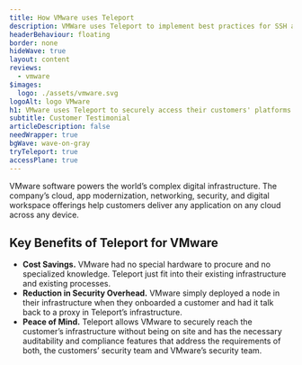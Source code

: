 ```yaml
---
title: How VMware uses Teleport
description: VMWare uses Teleport to implement best practices for SSH and Kubernetes access, meet compliance and access audit requirements.
headerBehaviour: floating
border: none
hideWave: true
layout: content
reviews:
  - vmware
$images:
  logo: ./assets/vmware.svg
logoAlt: logo VMware
h1: VMware uses Teleport to securely access their customers' platforms without VPNs or expensive hardware
subtitle: Customer Testimonial
articleDescription: false
needWrapper: true
bgWave: wave-on-gray
tryTeleport: true
accessPlane: true
---
```



<Quote title="VMware Overview">
  VMware software powers the world’s complex digital infrastructure. The company’s cloud, app modernization, networking, security, and digital workspace offerings help customers deliver any application on any cloud across any device.
</Quote>

## Key Benefits of Teleport for VMware
- <b>Cost Savings.</b> VMware had no special hardware to procure and no specialized knowledge. Teleport just fit into their existing infrastructure and existing processes.
- <b>Reduction in Security Overhead.</b> VMware simply deployed a node in their infrastructure when they onboarded a customer and had it talk back to a proxy in Teleport’s infrastructure.
- <b>Peace of Mind.</b> Teleport allows VMware to securely reach the customer’s infrastructure without being on site and has the necessary auditability and compliance features that address the requirements of both, the customers’ security team and VMware’s security team.

<Feedback reviews={meta.reviews} />